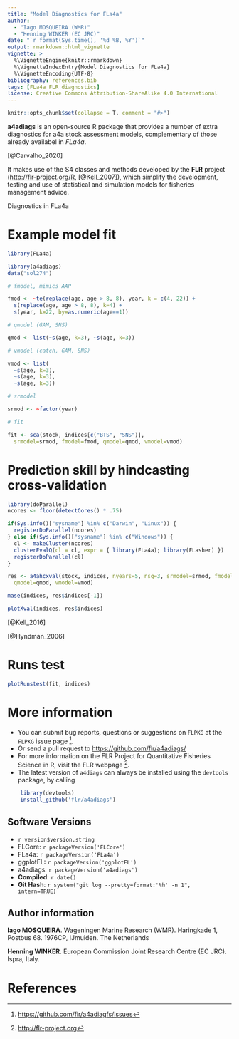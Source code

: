 ```yaml
---
title: "Model Diagnostics for FLa4a"
author:
  - "Iago MOSQUEIRA (WMR)"
  - "Henning WINKER (EC JRC)"
date: "`r format(Sys.time(), '%d %B, %Y')`"
output: rmarkdown::html_vignette
vignette: >
  %\VignetteEngine{knitr::rmarkdown}
  %\VignetteIndexEntry{Model Diagnostics for FLa4a}
  %\VignetteEncoding{UTF-8}
bibliography: references.bib
tags: [FLa4a FLR diagnostics]
license: Creative Commons Attribution-ShareAlike 4.0 International
---
```


```r
knitr::opts_chunk$set(collapse = T, comment = "#>")
```

**a4adiags** is an open-source R package that provides a number of extra diagnostics for a4a stock assessment models, complementary of those already availabel in *FLa4a*.

[@Carvalho_2020]

It makes use of the S4 classes and methods developed by the **FLR** project (<http://flr-project.org/R>, [@Kell_2007]), which simplify the development, testing and use of statistical and simulation models for fisheries management advice.

Diagnostics in FLa4a


# Example model fit

```r
library(FLa4a)
```

```r
library(a4adiags)
data("sol274")

# fmodel, mimics AAP

fmod <- ~te(replace(age, age > 8, 8), year, k = c(4, 22)) +
  s(replace(age, age > 8, 8), k=4) +
  s(year, k=22, by=as.numeric(age==1))

# qmodel (GAM, SNS)

qmod <- list(~s(age, k=3), ~s(age, k=3))

# vmodel (catch, GAM, SNS)

vmod <- list(
  ~s(age, k=3),
  ~s(age, k=3),
  ~s(age, k=3))

# srmodel

srmod <- ~factor(year)

# fit

fit <- sca(stock, indices[c("BTS", "SNS")],
  srmodel=srmod, fmodel=fmod, qmodel=qmod, vmodel=vmod)
```

<!-- # Retrospective analysis -->

# Prediction skill by hindcasting cross-validation

```r
library(doParallel)
ncores <- floor(detectCores() * .75)

if(Sys.info()["sysname"] %in% c("Darwin", "Linux")) {
  registerDoParallel(ncores)
} else if(Sys.info()["sysname"] %in% c("Windows")) {
  cl <- makeCluster(ncores)
  clusterEvalQ(cl = cl, expr = { library(FLa4a); library(FLasher) })
  registerDoParallel(cl)
}
```

```r
res <- a4ahcxval(stock, indices, nyears=5, nsq=3, srmodel=srmod, fmodel=fmod,
  qmodel=qmod, vmodel=vmod)

```

```r
mase(indices, res$indices[-1])
```

```r
plotXval(indices, res$indices)
```

[@Kell_2016]

[@Hyndman_2006]

# Runs test

```r
plotRunstest(fit, indices)
```

# More information

* You can submit bug reports, questions or suggestions on `FLPKG` at the `FLPKG` issue page ^[<https://github.com/flr/a4adiagfs/issues>].
* Or send a pull request to <https://github.com/flr/a4adiags/>
* For more information on the FLR Project for Quantitative Fisheries Science in R, visit the FLR webpage ^[<http://flr-project.org>].
* The latest version of `a4diags` can always be installed using the `devtools` package, by calling
```r
	library(devtools)
	install_github('flr/a4adiags')
```

## Software Versions

* `r version$version.string`
* FLCore: `r packageVersion('FLCore')`
* FLa4a: `r packageVersion('FLa4a')`
* ggplotFL: `r packageVersion('ggplotFL')`
* a4adiags: `r packageVersion('a4adiags')`
* **Compiled**: `r date()`
* **Git Hash**: `r system("git log --pretty=format:'%h' -n 1", intern=TRUE)`

## Author information

**Iago MOSQUEIRA**. Wageningen Marine Research (WMR). Haringkade 1, Postbus 68. 1976CP, IJmuiden. The Netherlands

**Henning WINKER**. European Commission Joint Research Centre (EC JRC). Ispra, Italy.

# References
